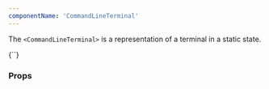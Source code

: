 ```yaml
---
componentName: 'CommandLineTerminal'
---
```


The `<CommandLineTerminal>` is a representation of a terminal in a static state.

<LiveComponent>
{`<CommandLineTerminal
  product="waypoint"
  lines={[
    {
      code: '» Building . . . . . . . . . . . . .',
    },
    {
      color: 'gray',
      code: '  Creating new buildpack-based image using builder:',
    },
    {
      color: 'gray',
      code: '  heroku/buildpacks:18',
    },
    {
      color: 'navy',
      code: '  ✓ Creating pack client',
    },
    {
      color: 'white',
      code: '⠴ Building image',
    },
  ]}
/>`}
</LiveComponent>

<UsageDetails packageJson={packageJson} />

### Props

<PropsTable props={componentProps} />
